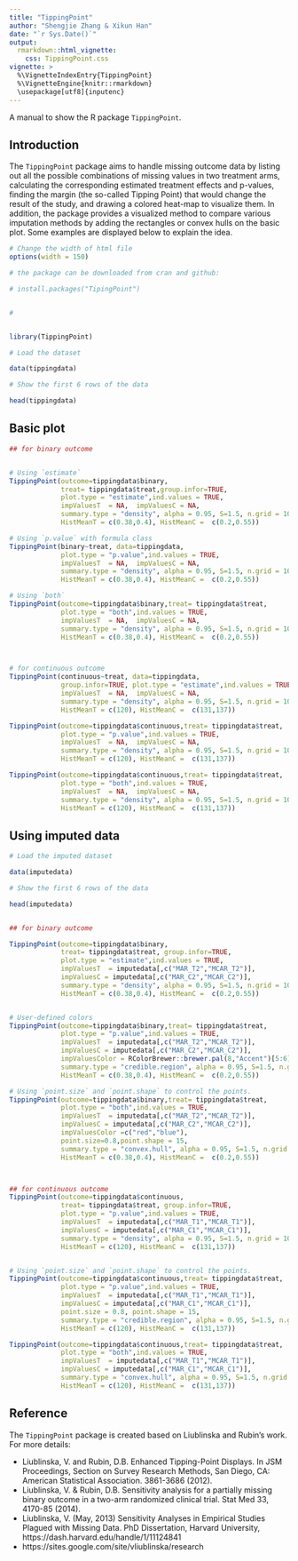 ```yaml
---
title: "TippingPoint"
author: "Shengjie Zhang & Xikun Han"
date: "`r Sys.Date()`"
output: 
  rmarkdown::html_vignette:
    css: TippingPoint.css
vignette: >
  %\VignetteIndexEntry{TippingPoint}
  %\VignetteEngine{knitr::rmarkdown}
  \usepackage[utf8]{inputenc}
---
```


A manual to show the R package `TippingPoint`.

## Introduction

The `TippingPoint` package aims to handle missing outcome data by listing out all the possible combinations of missing values in two treatment arms, calculating the corresponding estimated treatment effects and p-values, finding the margin (the so-called Tipping Point) that would change the result of the study, and drawing a colored heat-map to visualize them. In addition, the package provides a visualized method to compare various imputation methods by adding the rectangles or convex hulls on the basic plot. Some examples are displayed below to explain the idea.



```r
# Change the width of html file
options(width = 150)

```



```r

# the package can be downloaded from cran and github:

# install.packages("TipingPoint")


# 


library(TippingPoint)

# Load the dataset

data(tippingdata)

# Show the first 6 rows of the data

head(tippingdata)

```


## Basic plot


```r

## for binary outcome


# Using `estimate`
TippingPoint(outcome=tippingdata$binary,
             treat= tippingdata$treat,group.infor=TRUE,
             plot.type = "estimate",ind.values = TRUE,
             impValuesT  = NA,  impValuesC = NA,
             summary.type = "density", alpha = 0.95, S=1.5, n.grid = 100,
             HistMeanT = c(0.38,0.4), HistMeanC =  c(0.2,0.55))

# Using `p.value` with formula class
TippingPoint(binary~treat, data=tippingdata,
             plot.type = "p.value",ind.values = TRUE,
             impValuesT  = NA,  impValuesC = NA,
             summary.type = "density", alpha = 0.95, S=1.5, n.grid = 100,
             HistMeanT = c(0.38,0.4), HistMeanC =  c(0.2,0.55))

# Using `both` 
TippingPoint(outcome=tippingdata$binary,treat= tippingdata$treat,
             plot.type = "both",ind.values = TRUE,
             impValuesT  = NA,  impValuesC = NA,
             summary.type = "density", alpha = 0.95, S=1.5, n.grid = 100,
             HistMeanT = c(0.38,0.4), HistMeanC =  c(0.2,0.55))



# for continuous outcome
TippingPoint(continuous~treat, data=tippingdata,
             group.infor=TRUE, plot.type = "estimate",ind.values = TRUE,
             impValuesT  = NA,  impValuesC = NA,
             summary.type = "density", alpha = 0.95, S=1.5, n.grid = 100,
             HistMeanT = c(120), HistMeanC =  c(131,137))

TippingPoint(outcome=tippingdata$continuous,treat= tippingdata$treat,
             plot.type = "p.value",ind.values = TRUE,
             impValuesT  = NA,  impValuesC = NA,
             summary.type = "density", alpha = 0.95, S=1.5, n.grid = 100,
             HistMeanT = c(120), HistMeanC =  c(131,137))

TippingPoint(outcome=tippingdata$continuous,treat= tippingdata$treat,
             plot.type = "both",ind.values = TRUE,
             impValuesT  = NA,  impValuesC = NA,
             summary.type = "density", alpha = 0.95, S=1.5, n.grid = 100,
             HistMeanT = c(120), HistMeanC =  c(131,137))

```



## Using imputed data


```r

# Load the imputed dataset

data(imputedata)

# Show the first 6 rows of the data

head(imputedata)


## for binary outcome

TippingPoint(outcome=tippingdata$binary,
             treat= tippingdata$treat, group.infor=TRUE,
             plot.type = "estimate",ind.values = TRUE,
             impValuesT  = imputedata[,c("MAR_T2","MCAR_T2")],  
             impValuesC = imputedata[,c("MAR_C2","MCAR_C2")],
             summary.type = "density", alpha = 0.95, S=1.5, n.grid = 100,
             HistMeanT = c(0.38,0.4), HistMeanC =  c(0.2,0.55))


# User-defined colors
TippingPoint(outcome=tippingdata$binary,treat= tippingdata$treat,
             plot.type = "p.value",ind.values = TRUE,
             impValuesT  = imputedata[,c("MAR_T2","MCAR_T2")],  
             impValuesC = imputedata[,c("MAR_C2","MCAR_C2")],
             impValuesColor = RColorBrewer::brewer.pal(8,"Accent")[5:6],
             summary.type = "credible.region", alpha = 0.95, S=1.5, n.grid = 100,
             HistMeanT = c(0.38,0.4), HistMeanC =  c(0.2,0.55))

# Using `point.size` and `point.shape` to control the points.
TippingPoint(outcome=tippingdata$binary,treat= tippingdata$treat,
             plot.type = "both",ind.values = TRUE,
             impValuesT  = imputedata[,c("MAR_T2","MCAR_T2")],  
             impValuesC = imputedata[,c("MAR_C2","MCAR_C2")],
             impValuesColor =c("red","blue"),
             point.size=0.8,point.shape = 15,
             summary.type = "convex.hull", alpha = 0.95, S=1.5, n.grid = 100,
             HistMeanT = c(0.38,0.4), HistMeanC =  c(0.2,0.55))



## for continuous outcome
TippingPoint(outcome=tippingdata$continuous,
             treat= tippingdata$treat, group.infor=TRUE,
             plot.type = "p.value",ind.values = TRUE,
             impValuesT  = imputedata[,c("MAR_T1","MCAR_T1")],  
             impValuesC = imputedata[,c("MAR_C1","MCAR_C1")],
             summary.type = "density", alpha = 0.95, S=1.5, n.grid = 100,
             HistMeanT = c(120), HistMeanC =  c(131,137))


# Using `point.size` and `point.shape` to control the points.
TippingPoint(outcome=tippingdata$continuous,treat= tippingdata$treat,
             plot.type = "p.value",ind.values = TRUE,
             impValuesT  = imputedata[,c("MAR_T1","MCAR_T1")],  
             impValuesC = imputedata[,c("MAR_C1","MCAR_C1")],
             point.size = 0.8, point.shape = 15,
             summary.type = "credible.region", alpha = 0.95, S=1.5, n.grid = 100,
             HistMeanT = c(120), HistMeanC =  c(131,137))

TippingPoint(outcome=tippingdata$continuous,treat= tippingdata$treat,
             plot.type = "both",ind.values = TRUE,
             impValuesT  = imputedata[,c("MAR_T1","MCAR_T1")],  
             impValuesC = imputedata[,c("MAR_C1","MCAR_C1")],
             summary.type = "convex.hull", alpha = 0.95, S=1.5, n.grid = 100,
             HistMeanT = c(120), HistMeanC =  c(131,137))


```





## Reference

The `TippingPoint` package is created based on Liublinska and Rubin's work. For more details:

* Liublinska, V. and Rubin, D.B. Enhanced Tipping-Point Displays. In JSM Proceedings, Section on Survey Research Methods, San Diego, CA: American Statistical Association. 3861-3686 (2012).
* Liublinska, V. & Rubin, D.B. Sensitivity analysis for a partially missing binary outcome in a two-arm randomized clinical trial. Stat Med 33, 4170-85 (2014).
* Liublinska, V. (May, 2013) Sensitivity Analyses in Empirical Studies Plagued with Missing Data. PhD Dissertation, Harvard University, https://dash.harvard.edu/handle/1/11124841
* https://sites.google.com/site/vliublinska/research


